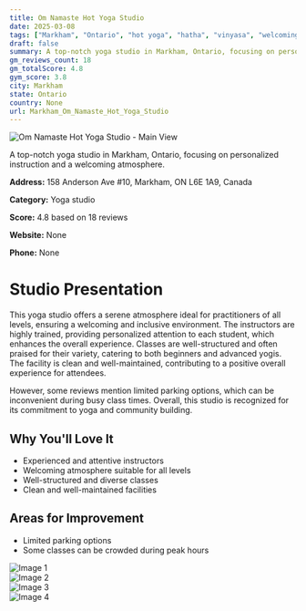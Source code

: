 ```yaml
---
title: Om Namaste Hot Yoga Studio
date: 2025-03-08
tags: ["Markham", "Ontario", "hot yoga", "hatha", "vinyasa", "welcoming", "clean", "Markham"]  
draft: false
summary: A top-notch yoga studio in Markham, Ontario, focusing on personalized instruction and a welcoming atmosphere.
gm_reviews_count: 18
gm_totalScore: 4.8
gym_score: 3.8
city: Markham
state: Ontario
country: None
url: Markham_Om_Namaste_Hot_Yoga_Studio
---
```


<div className="aspect-[16/9] relative my-8">
  <img 
    src="https://lh5.googleusercontent.com/p/AF1QipOLu0IDLT8Vfka_qAhV1-XuQqMKalQBEOdts0oV=w1920-h1080-k-no"
    alt="Om Namaste Hot Yoga Studio - Main View"
    className="object-cover absolute inset-0 w-full h-full rounded-lg"
  />
</div>

A top-notch yoga studio in Markham, Ontario, focusing on personalized instruction and a welcoming atmosphere.

**Address:** 158 Anderson Ave #10, Markham, ON L6E 1A9, Canada

**Category:** Yoga studio

**Score:** 4.8 based on 18 reviews

**Website:** None

**Phone:** None

# Studio Presentation

This yoga studio offers a serene atmosphere ideal for practitioners of all levels, ensuring a welcoming and inclusive environment. The instructors are highly trained, providing personalized attention to each student, which enhances the overall experience. Classes are well-structured and often praised for their variety, catering to both beginners and advanced yogis. The facility is clean and well-maintained, contributing to a positive overall experience for attendees.

However, some reviews mention limited parking options, which can be inconvenient during busy class times. Overall, this studio is recognized for its commitment to yoga and community building.

## Why You'll Love It

- Experienced and attentive instructors
- Welcoming atmosphere suitable for all levels
- Well-structured and diverse classes
- Clean and well-maintained facilities

## Areas for Improvement

- Limited parking options
- Some classes can be crowded during peak hours

<div className="grid grid-cols-1 xl:grid-cols-2 gap-4 my-8">
<div className="aspect-[4/3] relative"><img src="https://lh5.googleusercontent.com/p/AF1QipOj6hreQaZt1eTHuddBt6thxVUiJrUygvQAnPhs=w1920-h1080-k-no" alt="Image 1" className="object-cover absolute inset-0 w-full h-full rounded-lg" /></div>
<div className="aspect-[4/3] relative"><img src="https://lh5.googleusercontent.com/p/AF1QipMrBQ-MFQSZ3XfckfvHAkiLLTOKa0NzHSEZkI4K=w1920-h1080-k-no" alt="Image 2" className="object-cover absolute inset-0 w-full h-full rounded-lg" /></div>
<div className="aspect-[4/3] relative"><img src="https://lh5.googleusercontent.com/p/AF1QipMmpgbbEqc1i-WLqdPMfh3Ua9DZ17usgTAQEOp6=w1920-h1080-k-no" alt="Image 3" className="object-cover absolute inset-0 w-full h-full rounded-lg" /></div>
<div className="aspect-[4/3] relative"><img src="https://lh5.googleusercontent.com/p/AF1QipPnZPLL6AE1d5sBsTWrm5yQ-eT_C2Wf-ZXJmn-6=w1920-h1080-k-no" alt="Image 4" className="object-cover absolute inset-0 w-full h-full rounded-lg" /></div>
</div>